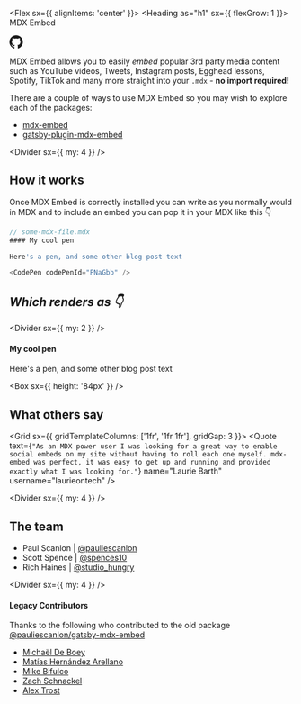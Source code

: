 
<Meta title="Introduction" />

<Flex sx={{ alignItems: 'center' }}>
  <Heading as="h1" sx={{ flexGrow: 1 }}>
    MDX Embed
  </Heading>
  <Link
    href="https://github.com/PaulieScanlon/mdx-embed"
    target="_blank"
    sx={{
      color: 'text',
    }}
  >
    <IconButton tabIndex={-1}>
      <svg xmlns="http://www.w3.org/2000/svg" role="img" viewBox="0 0 24 24" width="24" height="24" fill="currentColor">
        <title>GitHub icon</title>
        <g>
          <path d="M12 .297c-6.63 0-12 5.373-12 12 0 5.303 3.438 9.8 8.205 11.385.6.113.82-.258.82-.577 0-.285-.01-1.04-.015-2.04-3.338.724-4.042-1.61-4.042-1.61C4.422 18.07 3.633 17.7 3.633 17.7c-1.087-.744.084-.729.084-.729 1.205.084 1.838 1.236 1.838 1.236 1.07 1.835 2.809 1.305 3.495.998.108-.776.417-1.305.76-1.605-2.665-.3-5.466-1.332-5.466-5.93 0-1.31.465-2.38 1.235-3.22-.135-.303-.54-1.523.105-3.176 0 0 1.005-.322 3.3 1.23.96-.267 1.98-.399 3-.405 1.02.006 2.04.138 3 .405 2.28-1.552 3.285-1.23 3.285-1.23.645 1.653.24 2.873.12 3.176.765.84 1.23 1.91 1.23 3.22 0 4.61-2.805 5.625-5.475 5.92.42.36.81 1.096.81 2.22 0 1.606-.015 2.896-.015 3.286 0 .315.21.69.825.57C20.565 22.092 24 17.592 24 12.297c0-6.627-5.373-12-12-12" />
        </g>
      </svg>
    </IconButton>
  </Link>
</Flex>

MDX Embed allows you to easily _embed_ popular 3rd party media content such as YouTube videos, Tweets, Instagram posts, Egghead lessons, Spotify, TikTok and many more straight into your `.mdx` - **no import required!**

<Divider />

There are a couple of ways to use MDX Embed so you may wish to explore each of the packages:

- [mdx-embed](/?path=/story/mdx-embed--page)
- [gatsby-plugin-mdx-embed](/?path=/story/gatsby-plugin--page)

<Divider sx={{ my: 4 }} />

## How it works

Once MDX Embed is correctly installed you can write as you normally would in MDX and to include an embed you can pop it in your MDX like this 👇

```js
// some-mdx-file.mdx
#### My cool pen

Here's a pen, and some other blog post text

<CodePen codePenId="PNaGbb" />
```

## _Which renders as 👇_

<Divider sx={{ my: 2 }} />

#### My cool pen

Here's a pen, and some other blog post text

<CodePen codePenId="PNaGbb" />

<Box sx={{ height: '84px' }} />

## What others say

<Grid sx={{ gridTemplateColumns: ['1fr', '1fr 1fr'], gridGap: 3 }}>
  <Quote
    text={`"As an MDX power user I was looking for a great way to enable social embeds on my site without having to roll each one myself. mdx-embed was perfect, it was easy to get up and running and provided exactly what I was looking for."`}
    name="Laurie Barth"
    username="laurieontech"
  />
</Grid>

<Divider sx={{ my: 4 }} />

## The team

- Paul Scanlon | [@pauliescanlon](https://twitter.com/PaulieScanlon)
- Scott Spence | [@spences10](https://twitter.com/spences10)
- Rich Haines | [@studio_hungry](https://twitter.com/studio_hungry)

<Divider sx={{ my: 4 }} />

#### Legacy Contributors

Thanks to the following who contributed to the old package [@pauliescanlon/gatsby-mdx-embed](https://github.com/PaulieScanlon/gatsby-mdx-embed)

- [Michaël De Boey](https://github.com/MichaelDeBoey)
- [Matías Hernández Arellano](https://github.com/matiasfha)
- [Mike Bifulco](https://github.com/mbifulco)
- [Zach Schnackel](https://github.com/zslabs)
- [Alex Trost](https://github.com/a-trost)
